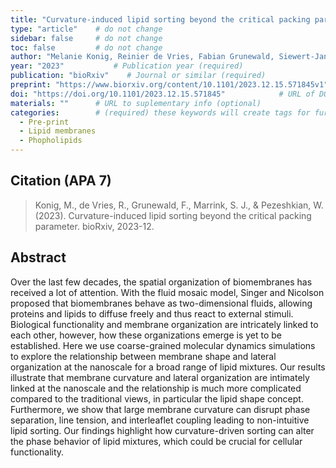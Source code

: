 ```yaml
---
title: "Curvature-induced lipid sorting beyond the critical packing parameter"          # Paper title (required)
type: "article"    # do not change
sidebar: false     # do not change
toc: false         # do not change
author: "Melanie Konig, Reinier de Vries, Fabian Grunewald, Siewert-Jan Marrink, and Weria Pezeshkian"         # Paper authors (required)
year: "2023"           # Publication year (required)
publication: "bioRxiv"    # Journal or similar (required)
preprint: "https://www.biorxiv.org/content/10.1101/2023.12.15.571845v1"       # URL to prepint page (optional)  
doi: "https://doi.org/10.1101/2023.12.15.571845"            # URL of DOI (required)  
materials: ""      # URL to suplementary info (optional)
categories:        # (required) these keywords will create tags for further filtering. 
  - Pre-print
  - Lipid membranes
  - Phopholipids
---
```


<!-- 
The info below is just an example. 

Both fields are required and they have to be replaced with the respective info for each paper. 

Please notice the `> ` symbol before the citation, it gives it additional styling.  
-->

## Citation (APA 7)      

> Konig, M., de Vries, R., Grunewald, F., Marrink, S. J., & Pezeshkian, W. (2023). Curvature-induced lipid sorting beyond the critical packing parameter. bioRxiv, 2023-12.

## Abstract

Over the last few decades, the spatial organization of biomembranes has received a lot of attention. With the fluid mosaic model, Singer and Nicolson proposed that biomembranes behave as two-dimensional fluids, allowing proteins and lipids to diffuse freely and thus react to external stimuli. Biological functionality and membrane organization are intricately linked to each other, however, how these organizations emerge is yet to be established. Here we use coarse-grained molecular dynamics simulations to explore the relationship between membrane shape and lateral organization at the nanoscale for a broad range of lipid mixtures. Our results illustrate that membrane curvature and lateral organization are intimately linked at the nanoscale and the relationship is much more complicated compared to the traditional views, in particular the lipid shape concept. Furthermore, we show that large membrane curvature can disrupt phase separation, line tension, and interleaflet coupling leading to non-intuitive lipid sorting. Our findings highlight how curvature-driven sorting can alter the phase behavior of lipid mixtures, which could be crucial for cellular functionality.